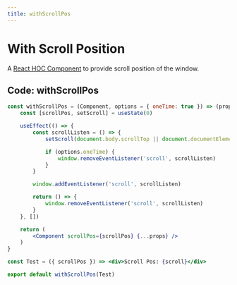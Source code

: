 ```yaml
---
title: withScrollPos
---
```


# With Scroll Position

A [React HOC Component](https://reactjs.org/docs/higher-order-components.html) to provide scroll position of the window.

## Code: withScrollPos

```jsx
const withScrollPos = (Component, options = { oneTime: true }) => (props) => {
    const [scrollPos, setScroll] = useState(0)

    useEffect(() => {
        const scrollListen = () => {
            setScroll(document.body.scrollTop || document.documentElement.scrollTop)

            if (options.oneTime) {
                window.removeEventListener('scroll', scrollListen)
            }
        }

        window.addEventListener('scroll', scrollListen)

        return () => {
            window.removeEventListener('scroll', scrollListen)
        }
    }, [])

    return (
        <Component scrollPos={scrollPos} {...props} />
    )
}

const Test = ({ scrollPos }) => <div>Scroll Pos: {scroll}</div>

export default withScrollPos(Test)
```
